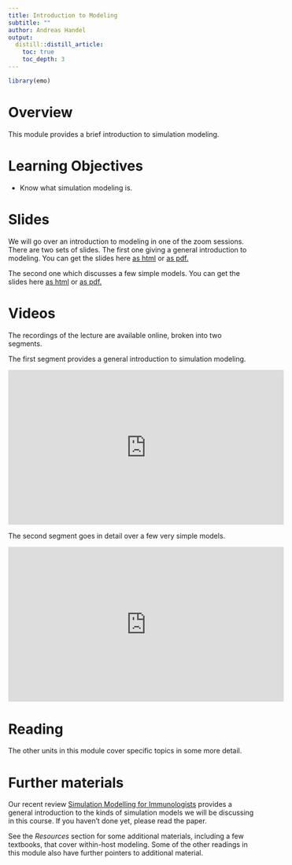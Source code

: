 ```yaml
---
title: Introduction to Modeling
subtitle: ""
author: Andreas Handel
output:
  distill::distill_article:
    toc: true
    toc_depth: 3
---
```


```r
library(emo)
```


# Overview
This module provides a brief introduction to simulation modeling.

# Learning Objectives
* Know what simulation modeling is.

# Slides
We will go over an introduction to modeling in one of the zoom sessions. 
There are two sets of slides. 
The first one giving a general introduction to modeling. You can get the slides here [as html](./slides/Introduction_to_Modeling_Slides.html) or [as pdf.](./slides/Introduction_to_Modeling_Slides.pdf)

The second one which discusses a few simple models. You can get the slides here [as html](./slides/Simple_Models_Slides.html) or [as pdf.](./slides/Simple_Models_Slides.pdf)

# Videos

The recordings of the lecture are available online, broken into two segments. 

The first segment provides a general introduction to simulation modeling.

<p>
<iframe width="560" height="315" src="https://www.youtube.com/embed/BxSSU-uHjUQ" frameborder="0" allow="accelerometer; autoplay; encrypted-media; gyroscope; picture-in-picture" allowfullscreen></iframe>
</p>


The second segment goes in detail over a few very simple models.

<p>
<iframe width="560" height="315" src="https://www.youtube.com/embed/sIYiFAfMH08" frameborder="0" allow="accelerometer; autoplay; encrypted-media; gyroscope; picture-in-picture" allowfullscreen></iframe>
</p>




# Reading

The other units in this module cover specific topics in some more detail.


# Further materials

Our recent review [Simulation Modelling for Immunologists](https://handelgroup.uga.edu/publication/2020-handel-natrevimm/) provides a general introduction to the kinds of simulation models we will be discussing in this course. If you haven't done yet, please read the paper. 

See the _Resources_ section for some additional materials, including a few textbooks, that cover within-host modeling. Some of the other readings in this module also have further pointers to additional material.
